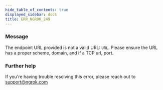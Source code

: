 ```yaml
---
hide_table_of_contents: true
displayed_sidebar: docs
title: ERR_NGROK_249
---
```


### Message

The endpoint URL provided is not a valid URL: `URL`. Please ensure the URL has a proper scheme, domain, and if a TCP url, port.

### Further help

If you're having trouble resolving this error, please reach out to [support@ngrok.com](mailto:support@ngrok.com?subject=Help%20with%20ERR_NGROK_249)
